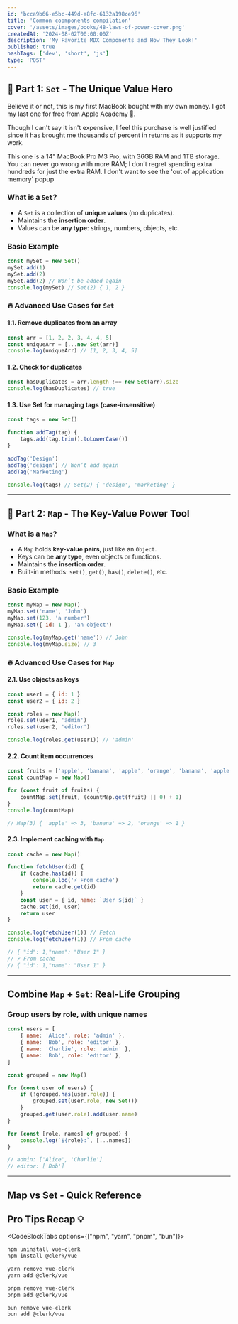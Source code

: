 ```yaml
---
id: 'bcca9b66-e5bc-449d-a8fc-6132a198ce96'
title: 'Common copmponents compilation'
cover: '/assets/images/books/48-laws-of-power-cover.png'
createdAt: '2024-08-02T00:00:00Z'
description: 'My Favorite MDX Components and How They Look!'
published: true
hashTags: ['dev', 'short', 'js']
type: 'POST'
---
```


## 🔸 Part 1: `Set` - The Unique Value Hero

Believe it or not, this is my first MacBook bought with my own money. I got my last one for free from Apple Academy 🤣.

Though I can't say it isn't expensive, I feel this purchase is well justified since it has brought me thousands of percent in returns as it supports my work.

This one is a 14" MacBook Pro M3 Pro, with 36GB RAM and 1TB storage. You can never go wrong with more RAM; I don't regret spending extra hundreds for just the extra RAM. I don't want to see the 'out of application memory' popup

### What is a `Set`?

- A `Set` is a collection of **unique values** (no duplicates).
- Maintains the **insertion order**.
- Values can be **any type**: strings, numbers, objects, etc.

### Basic Example


```js showLineNumbers
const mySet = new Set()
mySet.add(1)
mySet.add(2)
mySet.add(2) // Won’t be added again
console.log(mySet) // Set(2) { 1, 2 }
```

### 🔥 Advanced Use Cases for `Set`

#### 1.1. Remove duplicates from an array


```js showLineNumbers
const arr = [1, 2, 2, 3, 4, 4, 5]
const uniqueArr = [...new Set(arr)]
console.log(uniqueArr) // [1, 2, 3, 4, 5]
```

#### 1.2. Check for duplicates


```js showLineNumbers
const hasDuplicates = arr.length !== new Set(arr).size
console.log(hasDuplicates) // true
```

#### 1.3. Use Set for managing tags (case-insensitive)


```js showLineNumbers
const tags = new Set()

function addTag(tag) {
	tags.add(tag.trim().toLowerCase())
}

addTag('Design')
addTag('design') // Won’t add again
addTag('Marketing')

console.log(tags) // Set(2) { 'design', 'marketing' }
```

---

## 🔸 Part 2: `Map` - The Key-Value Power Tool

### What is a `Map`?

- A `Map` holds **key-value pairs**, just like an `Object`.
- Keys can be **any type**, even objects or functions.
- Maintains the **insertion order**.
- Built-in methods: `set()`, `get()`, `has()`, `delete()`, etc.

### Basic Example


```js showLineNumbers
const myMap = new Map()
myMap.set('name', 'John')
myMap.set(123, 'a number')
myMap.set({ id: 1 }, 'an object')

console.log(myMap.get('name')) // John
console.log(myMap.size) // 3
```

### 🔥 Advanced Use Cases for `Map`

#### 2.1. Use objects as keys


```js showLineNumbers
const user1 = { id: 1 }
const user2 = { id: 2 }

const roles = new Map()
roles.set(user1, 'admin')
roles.set(user2, 'editor')

console.log(roles.get(user1)) // 'admin'
```

#### 2.2. Count item occurrences


```js showLineNumbers
const fruits = ['apple', 'banana', 'apple', 'orange', 'banana', 'apple']
const countMap = new Map()

for (const fruit of fruits) {
	countMap.set(fruit, (countMap.get(fruit) || 0) + 1)
}
console.log(countMap)

// Map(3) { 'apple' => 3, 'banana' => 2, 'orange' => 1 }
```

#### 2.3. Implement caching with `Map`


```js showLineNumbers
const cache = new Map()

function fetchUser(id) {
	if (cache.has(id)) {
		console.log('⚡ From cache')
		return cache.get(id)
	}
	const user = { id, name: `User ${id}` }
	cache.set(id, user)
	return user
}

console.log(fetchUser(1)) // Fetch
console.log(fetchUser(1)) // From cache

// { "id": 1,"name": "User 1" }
// ⚡ From cache
// { "id": 1,"name": "User 1" }
```

---

## Combine `Map` + `Set`: Real-Life Grouping

### Group users by role, with unique names


```js showLineNumbers
const users = [
	{ name: 'Alice', role: 'admin' },
	{ name: 'Bob', role: 'editor' },
	{ name: 'Charlie', role: 'admin' },
	{ name: 'Bob', role: 'editor' },
]

const grouped = new Map()

for (const user of users) {
	if (!grouped.has(user.role)) {
		grouped.set(user.role, new Set())
	}
	grouped.get(user.role).add(user.name)
}

for (const [role, names] of grouped) {
	console.log(`${role}:`, [...names])
}

// admin: ['Alice', 'Charlie']
// editor: ['Bob']
```

---

## Map vs Set - Quick Reference


## Pro Tips Recap 💡


<CodeBlockTabs options={["npm", "yarn", "pnpm", "bun"]}>
  ```bash {{ filename: 'terminal' }}
  npm uninstall vue-clerk
  npm install @clerk/vue
  ```

  ```bash {{ filename: 'terminal' }}
  yarn remove vue-clerk
  yarn add @clerk/vue
  ```

  ```bash {{ filename: 'terminal' }}
  pnpm remove vue-clerk
  pnpm add @clerk/vue
  ```

  ```bash {{ filename: 'terminal' }}
  bun remove vue-clerk
  bun add @clerk/vue
  ```
</CodeBlockTabs>
